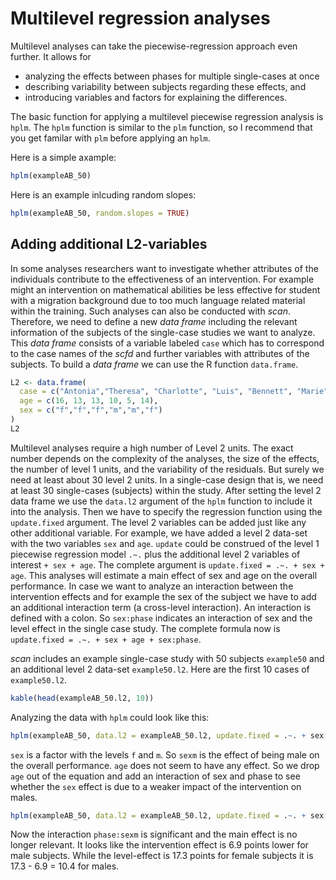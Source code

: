 
# Multilevel regression analyses

Multilevel analyses can take the piecewise-regression approach even further. It allows for 

- analyzing the effects between phases for multiple single-cases at once
- describing variability between subjects regarding these effects, and
- introducing variables and factors for explaining the differences.

The basic function for applying a multilevel piecewise regression analysis is `hplm`. The `hplm` function is similar to the `plm` function, so I recommend that you get familar with `plm` before applying an `hplm`. 

Here is a simple axample:

```r
hplm(exampleAB_50)
```

Here is an example inlcuding random slopes:

```r
hplm(exampleAB_50, random.slopes = TRUE)
```

## Adding additional L2-variables

In some analyses researchers want to investigate whether attributes of the individuals contribute to the effectiveness of an intervention. For example might an intervention on mathematical abilities be less effective for student with a migration background due to too much language related material within the training. Such analyses can also be conducted with *scan*. Therefore, we need to define a new *data frame* including the relevant information of the subjects of the single-case studies we want to analyze.
This *data frame* consists of a variable labeled `case` which has to correspond to the case names of the *scfd* and further variables with attributes of the subjects.
To build a *data frame* we can use the R function `data.frame`.

```r
L2 <- data.frame(
  case = c("Antonia","Theresa", "Charlotte", "Luis", "Bennett", "Marie"), 
  age = c(16, 13, 13, 10, 5, 14), 
  sex = c("f","f","f","m","m","f")
)
L2
```

Multilevel analyses require a high number of Level 2 units. The exact number depends on the complexity of the analyses, the size of the effects, the number of level 1 units, and the variability of the residuals. But surely we need at least about 30 level 2 units. In a single-case design that is, we need at least 30 single-cases (subjects) within the study.
After setting the level 2 data frame we use the `data.l2` argument of the `hplm` function to include it into the analysis. Then we have to specify the regression function using the `update.fixed` argument. The level 2 variables can be added just like any other additional variable. For example, we have added a level 2 data-set with the two variables `sex` and `age`. `update` could be construed of the level 1 piecewise regression model `.~.` plus the additional level 2 variables of interest `+ sex + age`. The complete argument is `update.fixed = .~. + sex + age`. This analyses will estimate a main effect of sex and age on the overall performance. In case we want to analyze an interaction between the intervention effects and for example the sex of the subject we have to add an additional interaction term (a cross-level interaction). An interaction is defined with a colon. So `sex:phase` indicates an interaction of sex and the level effect in the single case study. The complete formula now is `update.fixed = .~. + sex + age + sex:phase`.

*scan* includes an example single-case study with 50 subjects `example50` and an additional level 2 data-set `example50.l2`.
Here are the first 10 cases of `example50.l2`.

```r
kable(head(exampleAB_50.l2, 10))
```

Analyzing the data with `hplm` could look like this:

```r
hplm(exampleAB_50, data.l2 = exampleAB_50.l2, update.fixed = .~. + sex + age)
```

`sex` is a factor with the levels `f` and `m`. So `sexm` is the effect of being male on the overall performance. `age` does not seem to have any effect. So we drop `age` out of the equation and add an interaction of sex and phase to see whether the `sex` effect is due to a weaker impact of the intervention on males. 

```r
hplm(exampleAB_50, data.l2 = exampleAB_50.l2, update.fixed = .~. + sex + sex:phaseB)
```

Now the interaction `phase:sexm` is significant and the main effect is no longer relevant. It looks like the intervention effect is 6.9 points lower for male subjects. While the level-effect is 17.3 points for female subjects it is 17.3 - 6.9 = 10.4 for males.


